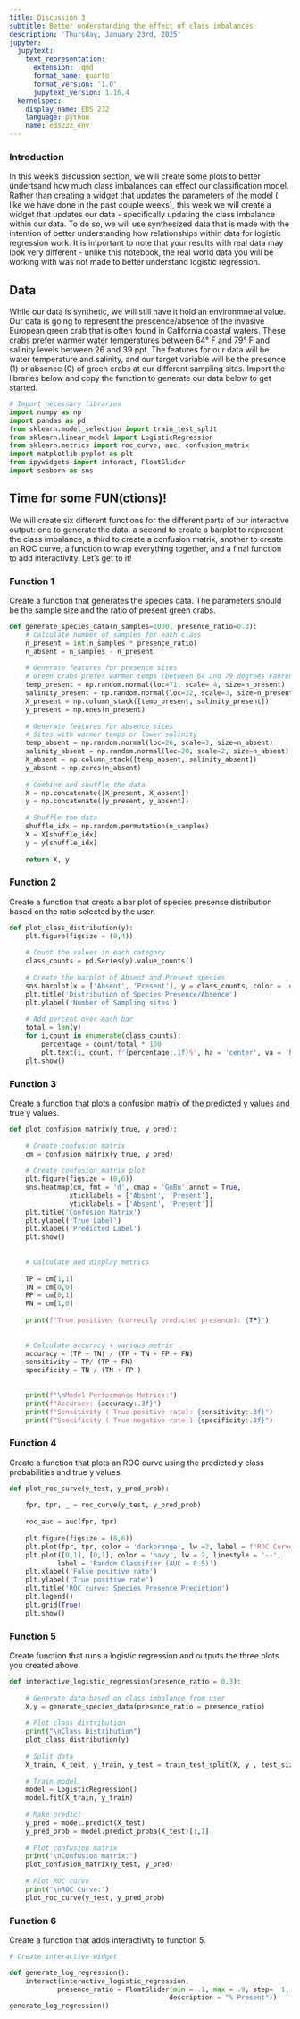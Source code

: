 ```yaml
---
title: Discussion 3
subtitle: Better understanding the effect of class imbalances
description: 'Thursday, January 23rd, 2025'
jupyter:
  jupytext:
    text_representation:
      extension: .qmd
      format_name: quarto
      format_version: '1.0'
      jupytext_version: 1.16.4
  kernelspec:
    display_name: EDS 232
    language: python
    name: eds232_env
---
```


### Introduction

In this week's discussion section, we will create some plots to better undertsand how much class imbalances can effect our classification model. Rather than creating a widget that updates the parameters of the model ( like we have done in the past couple weeks), this week we will create a widget that updates our data - specifically updating the class imbalance within our data. To do so, we will use synthesized data that is made with the intention of better understanding how relationships within data for logistic regression work. It is important to note that your results with real data may look very different - unlike this notebook, the real world data you will be working with was not made to better understand logistic regression. 

## Data 

While our data is synthetic, we will still have it hold an environmnetal value. Our data is going to represent the prescence/absence of the invasive European green crab that is often found in California coastal waters. These crabs prefer warmer water temperatures between 64&deg; F and 79&deg; F and salinity levels between 26 and 39 ppt. The features for our data will be water temperature and salinity, and our target variable will be the presence (1) or absence (0) of green crabs at our different sampling sites. Import the libraries below and copy the function to generate our data below to get started. 

```python
# Import necessary libraries
import numpy as np
import pandas as pd
from sklearn.model_selection import train_test_split
from sklearn.linear_model import LogisticRegression
from sklearn.metrics import roc_curve, auc, confusion_matrix
import matplotlib.pyplot as plt
from ipywidgets import interact, FloatSlider
import seaborn as sns
```

## Time for some FUN(ctions)!

We will create six different functions for the  different parts of our interactive output: one to generate the data, a second to create a barplot to represent the class imbalance, a third to create a confusion matrix, another to create an ROC curve, a function to wrap everything together, and a final function to add interactivity. Let's get to it! 

### Function 1

Create a function that generates the species data. The parameters should be the sample size and the ratio of present green crabs.  

```python
def generate_species_data(n_samples=1000, presence_ratio=0.3):
    # Calculate number of samples for each class
    n_present = int(n_samples * presence_ratio)
    n_absent = n_samples - n_present
    
    # Generate features for presence sites 
    # Green crabs prefer warmer temps (between 64 and 79 degrees Fahrenheit) and  salinity between 26 and 39 ppt
    temp_present = np.random.normal(loc=71, scale= 4, size=n_present)
    salinity_present = np.random.normal(loc=32, scale=3, size=n_present)
    X_present = np.column_stack([temp_present, salinity_present])
    y_present = np.ones(n_present)
    
    # Generate features for absence sites
    # Sites with warmer temps or lower salinity
    temp_absent = np.random.normal(loc=26, scale=3, size=n_absent)
    salinity_absent = np.random.normal(loc=28, scale=2, size=n_absent)
    X_absent = np.column_stack([temp_absent, salinity_absent])
    y_absent = np.zeros(n_absent)
    
    # Combine and shuffle the data
    X = np.concatenate([X_present, X_absent])
    y = np.concatenate([y_present, y_absent])
    
    # Shuffle the data
    shuffle_idx = np.random.permutation(n_samples)
    X = X[shuffle_idx]
    y = y[shuffle_idx]
    
    return X, y
```

### Function 2

Create a function that creats a bar plot of species presense distribution based on the ratio selected by the user.

```python
def plot_class_distribution(y):
    plt.figure(figsize = (8,4))
    
    # Count the values in each category
    class_counts = pd.Series(y).value_counts()
    
    # Create the barplot of Absent and Present species
    sns.barplot(x = ['Absent', 'Present'], y = class_counts, color = '#005477')
    plt.title('Distribution of Species Presence/Absence')
    plt.ylabel('Number of Sampling sites')
    
    # Add percent over each bar
    total = len(y)
    for i,count in enumerate(class_counts):
        percentage = count/total * 100 
        plt.text(i, count, f'{percentage:.1f}%', ha = 'center', va = 'bottom')
    plt.show()
```

### Function 3

Create a function that plots a confusion matrix of the predicted y values and true y values.

```python
def plot_confusion_matrix(y_true, y_pred):
    
    # Create confusion matrix
    cm = confusion_matrix(y_true, y_pred)
    
    # Create confusion matrix plot
    plt.figure(figsize = (8,6))
    sns.heatmap(cm, fmt = 'd', cmap = 'GnBu',annot = True,
               xticklabels = ['Absent', 'Present'],
               yticklabels = ['Absent', 'Present'])
    plt.title('Confusion Matrix')
    plt.ylabel('True Label')
    plt.xlabel('Predicted Label')
    plt.show()
    
    
    # Calculate and display metrics
    
    TP = cm[1,1]
    TN = cm[0,0]
    FP = cm[0,1]
    FN = cm[1,0]
    
    print(f"True positives (correctly predicted presence): {TP}")
    
    
    # Calculate accuracy + various metric 
    accuracy = (TP + TN) / (TP + TN + FP + FN)
    sensitivity = TP/ (TP + FN)
    specificity = TN / (TN + FP )
    
    
    print(f"\nModel Performance Metrics:")
    print(f"Accuracy: {accuracy:.3f}")
    print(f"Sensitivity ( True positive rate): {sensitivity:.3f}")
    print(f"Specificity ( True negative rate:) {specificity:.3f}")
```

### Function 4

Create a function that plots an ROC curve using the predicted y class probabilities and true y values.

```python
def plot_roc_curve(y_test, y_pred_prob):
    
    fpr, tpr, _ = roc_curve(y_test, y_pred_prob)
    
    roc_auc = auc(fpr, tpr)
    
    plt.figure(figsize = (8,6))
    plt.plot(fpr, tpr, color = 'darkorange', lw =2, label = f'ROC Curve (AUC = {roc_auc:.2f})')
    plt.plot([0,1], [0,1], color = 'navy', lw = 2, linestyle = '--',
            label = 'Random Classifier (AUC = 0.5)')
    plt.xlabel('False positive rate')
    plt.ylabel('True positive rate')
    plt.title('ROC curve: Species Presence Prediction')
    plt.legend()
    plt.grid(True)
    plt.show()
```

### Function 5

Create function that runs a logistic regression and outputs the three plots you created above. 

```python
def interactive_logistic_regression(presence_ratio = 0.3):
    
    # Generate data based on class imbalance from user
    X,y = generate_species_data(presence_ratio = presence_ratio)
    
    # Plot class distribution
    print("\nClass Distribution")
    plot_class_distribution(y)
    
    # Split data
    X_train, X_test, y_train, y_test = train_test_split(X, y , test_size = 0.3, random_state = 42)
    
    # Train model
    model = LogisticRegression()
    model.fit(X_train, y_train)
    
    # Make predict
    y_pred = model.predict(X_test)
    y_pred_prob = model.predict_proba(X_test)[:,1]
    
    # Plot confusion matrix
    print("\nConfusion matrix:")
    plot_confusion_matrix(y_test, y_pred)
    
    # Plot ROC curve
    print("\nROC Curve:")
    plot_roc_curve(y_test, y_pred_prob)
```

### Function 6
Create a function that adds interactivity to function 5.

```python
# Create interactive widget

def generate_log_regression():
    interact(interactive_logistic_regression, 
            presence_ratio = FloatSlider(min = .1, max = .9, step= .1, value = 0.3,
                                        description = "% Present"))
generate_log_regression()
```
